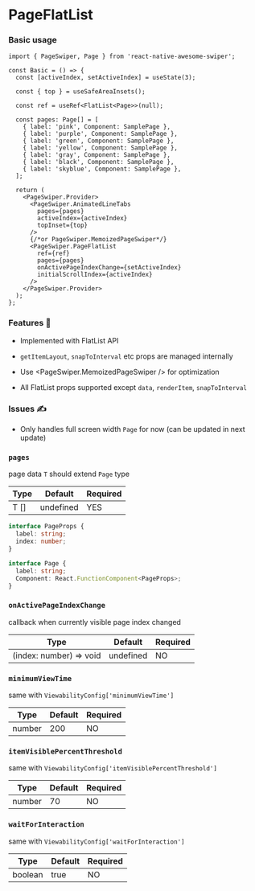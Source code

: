 # PageFlatList

### Basic usage

```tsx title="PageSwiperSample.tsx"
import { PageSwiper, Page } from 'react-native-awesome-swiper';

const Basic = () => {
  const [activeIndex, setActiveIndex] = useState(3);

  const { top } = useSafeAreaInsets();

  const ref = useRef<FlatList<Page>>(null);

  const pages: Page[] = [
    { label: 'pink', Component: SamplePage },
    { label: 'purple', Component: SamplePage },
    { label: 'green', Component: SamplePage },
    { label: 'yellow', Component: SamplePage },
    { label: 'gray', Component: SamplePage },
    { label: 'black', Component: SamplePage },
    { label: 'skyblue', Component: SamplePage },
  ];

  return (
    <PageSwiper.Provider>
      <PageSwiper.AnimatedLineTabs
        pages={pages}
        activeIndex={activeIndex}
        topInset={top}
      />
      {/*or PageSwiper.MemoizedPageSwiper*/}
      <PageSwiper.PageFlatList
        ref={ref}
        pages={pages}
        onActivePageIndexChange={setActiveIndex}
        initialScrollIndex={activeIndex}
      />
    </PageSwiper.Provider>
  );
};
```

### Features 🚀

- Implemented with FlatList API

- `getItemLayout`, `snapToInterval` etc props are managed internally

- Use <PageSwiper.MemoizedPageSwiper /> for optimization

- All FlatList props supported except `data`, `renderItem`, `snapToInterval`

### Issues ✍️

- Only handles full screen width `Page` for now (can be updated in next update)

### `pages`

page data `T` should extend `Page` type

| Type | Default   | Required |
| ---- | --------- | -------- |
| T [] | undefined | YES      |

```ts
interface PageProps {
  label: string;
  index: number;
}

interface Page {
  label: string;
  Component: React.FunctionComponent<PageProps>;
}
```

### `onActivePageIndexChange`

callback when currently visible page index changed

| Type                    | Default   | Required |
| ----------------------- | --------- | -------- |
| (index: number) => void | undefined | NO       |

### `minimumViewTime`

same with `ViewabilityConfig['minimumViewTime']`

| Type   | Default | Required |
| ------ | ------- | -------- |
| number | 200     | NO       |

### `itemVisiblePercentThreshold`

same with `ViewabilityConfig['itemVisiblePercentThreshold']`

| Type   | Default | Required |
| ------ | ------- | -------- |
| number | 70      | NO       |

### `waitForInteraction`

same with `ViewabilityConfig['waitForInteraction']`

| Type    | Default | Required |
| ------- | ------- | -------- |
| boolean | true    | NO       |
